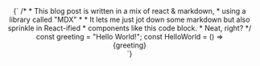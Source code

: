 
<Header />
<div className="container mx-auto">
  
  <CodeBlock language="javascript">
    {`
  /*
   * This blog post is written in a mix of react & markdown, 
   * using a library called "MDX"
   * 
   * It lets me just jot down some markdown but also sprinkle in React-ified
   * components like this code block.
   * Neat, right?
   */
  const greeting = "Hello World!";
  const HelloWorld = () => <div>{greeting}</div>
`}
  </CodeBlock>
</div>
